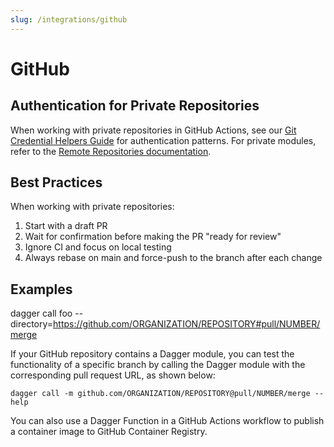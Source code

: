 ```yaml
---
slug: /integrations/github
---
```


# GitHub

## Authentication for Private Repositories

When working with private repositories in GitHub Actions, see our [Git Credential Helpers Guide](/guides/ci/git-credential-helpers#github-actions) for authentication patterns. For private modules, refer to the [Remote Repositories documentation](/manuals/user/remote-repositories).

## Best Practices

When working with private repositories:
1. Start with a draft PR
2. Wait for confirmation before making the PR "ready for review"
3. Ignore CI and focus on local testing
4. Always rebase on main and force-push to the branch after each change

## Examples

dagger call foo --directory=https://github.com/ORGANIZATION/REPOSITORY#pull/NUMBER/merge

If your GitHub repository contains a Dagger module, you can test the functionality of a specific branch by calling the Dagger module with the corresponding pull request URL, as shown below:

```shell
dagger call -m github.com/ORGANIZATION/REPOSITORY@pull/NUMBER/merge --help
```

You can also use a Dagger Function in a GitHub Actions workflow to publish a container image to GitHub Container Registry.

```yaml title=".github/workflows/dagger.yml" file=./snippets/github-ghcr.yml
```
